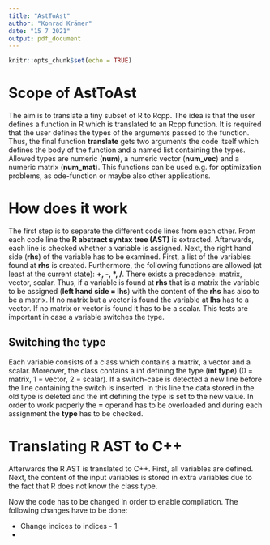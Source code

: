 ```yaml
---
title: "AstToAst"
author: "Konrad Krämer"
date: "15 7 2021"
output: pdf_document
---
```


```r
knitr::opts_chunk$set(echo = TRUE)
```

\newpage

# Scope of AstToAst

The aim is to translate a tiny subset of R to Rcpp. The idea is that the user defines a function in R which is translated to an Rcpp function. It is required that the user defines the types of the arguments passed to the function. Thus, the final function **translate** gets two arguments the code itself which defines the body of the function and a named list containing the types. Allowed types are numeric (**num**), a numeric vector (**num_vec**) and a numeric matrix (**num_mat**). This functions can be used e.g. for optimization problems, as ode-function or maybe also other applications. \

# How does it work

The first step is to separate the different code lines from each other. From each code line the **R abstract syntax tree (AST)** is extracted. Afterwards, each line is checked whether a variable is assigned. Next, the right hand side (**rhs**) of the variable has to be examined. First, a list of the variables found at **rhs** is created. Furthermore, the following functions are allowed (at least at the current state): **+, -, \*, /**. There exists a precedence: matrix, vector, scalar. Thus, if a variable is found at **rhs** that is a matrix the variable to be assigned (**left hand side = lhs**) with the content of the **rhs** has also to be a matrix. If no matrix but a vector is found the variable at **lhs** has to a vector. If no matrix or vector is found it has to be a scalar. This tests are important in case a variable switches the type. 

## Switching the type

Each variable consists of a class which contains a matrix, a vector and a scalar. Moreover, the class contains a int defining the type (**int type**) (0 = matrix, 1 = vector, 2 = scalar). If a switch-case is detected a new line before the line containing the switch is inserted. In this line the data stored in the old type is deleted and the int defining the type is set to the new value. In order to work properly the **=** operand has to be overloaded and during each assignment the **type** has to be checked.

# Translating R AST to C++

Afterwards the R AST is translated to C++. First, all variables are defined. Next, the content of the input variables is stored in extra variables due to the fact that R does not know the class type. \

Now the code has to be changed in order to enable compilation. The following changes have to be done:

* Change indices to indices - 1
* 




